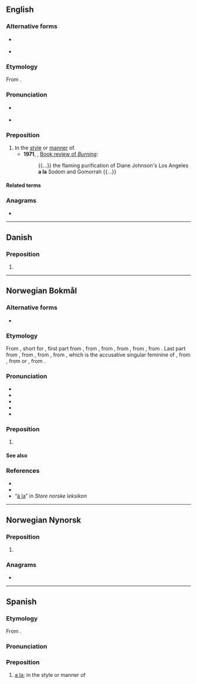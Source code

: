 {{also|Appendix:Variations of "ala"}}
==English==

===Alternative forms===
* {{l|en|à la}} {{qualifier|less common}}
* {{l|en|ala}} {{qualifier|colloquial}}

===Etymology===
From {{bor|en|fr|à la}}.

===Pronunciation===
* {{a|UK}} {{IPA|en|/æ læ/}}
* {{a|US}} {{IPA|en|/ɑ lɑ/}}

===Preposition===
{{en-prep|head=a la}}

# In the [[style]] or [[manner]] of.
#* '''1971''', ''{{w|The New York Times}}'', [https://web.archive.org/web/20090410083445/http://www.nytimes.com/books/00/04/16/specials/johnson-burning.html Book review of ''Burning'']:
#*: {{...}} the flaming purification of Diane Johnson's Los Angeles '''a la''' Sodom and Gomorrah {{...}}

====Related terms====
{{col3|en
|à la carte
|à la King
|a la minute
|a la mode
|à la russe
|chicken à la King
|service à la française
|service à la russe
}}

===Anagrams===
* {{anagrams|en|a=aal|AAL|Aal|aal}}

----

==Danish==

===Preposition===
{{da-prep}}

# {{alternative form of|da|à la}}

----

==Norwegian Bokmål==

===Alternative forms===
* {{l|nb|à la}}

===Etymology===
{{root|nb|ine-pro|*h₂el-}}
From {{bor|nb|fr|à la||in the [[style]] or [[manner]] of}}, short for {{l|nb|à la mode||in fashion}}, first part from {{der|nb|fr|à||to, on, in}}, from {{der|nb|frm}}, from {{der|nb|fro|a||to, towards, belonging to}}, from {{der|nb|la|ad||to, towards, up to, at}}, from {{der|nb|itc-pro|*ad||toward, to, on, up to, for}}, from {{der|la|ine-pro|*h₂éd||to, at}}. Last part from {{der|nb|fr|la||the}}, from {{der|nb|frm|la||the}}, from {{der|nb|fro|la||the}}, from {{inh|fr|la|illam||that, those}}, which is the accusative singular feminine of {{m|la|ille||that, those}}, from {{der|nb|itc-ola|olle||he, that}}, from {{der|nb|ine-pro|*h₂ol-no-}} or {{m|ine-pro|*h₂l̥-no-}}, from {{m|ine-pro|*h₂el-||beyond, other}}.

===Pronunciation===
* {{IPA|nb|/alːa/}}
* {{audio|nb|NB - Pronunciation of Norwegian Bokmål «à la».ogg|Audio}}
* {{rhymes|nb|alːa}}
* {{hyphenation|nb|a|la}}
* {{homophones|nb|Allah|à la}}

===Preposition===
{{head|nb|preposition}}

# {{alternative spelling of|nb|à la}}

====See also====
{{col4|nb
|a la carte
|a la carte-servering
|a la grecque
|a la mode
}}

===References===
* {{R:The Bokmål Dictionary}}
* {{R:NAOB|à_la}}
* “[http://www.snl.no/à_la à la]” in ''Store norske leksikon''

----

==Norwegian Nynorsk==

===Preposition===
{{nn-prep}}

# {{alt sp|nn|à la}}

===Anagrams===
* {{anagrams|nn|a=aal|ala|à la}}

----

==Spanish==

===Etymology===
From {{bor|en|fr|à la}}.

===Pronunciation===
{{es-IPA}}

===Preposition===
{{head|es|preposition}}

# [[#English|a la]]; in the style or manner of